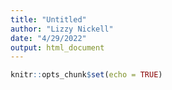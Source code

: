 ```yaml
---
title: "Untitled"
author: "Lizzy Nickell"
date: "4/29/2022"
output: html_document
---
```


```r
knitr::opts_chunk$set(echo = TRUE)
```

